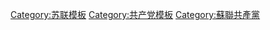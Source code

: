 {{Navbox
|name  = 苏联共产党
|title =   [[苏联共产党|{{color|#FFFFFF|苏联共产党}}]]
|state    = {{{state|autocollapse}}}
|listclass = hlist
|image = 

 | basestyle = background:#CC0000;color:#FFFFFF;
 | bodyclass = hlist
|group1 =  {{tsl|en|Organization of the Communist Party of the Soviet Union|苏联共产党组织结构|{{color|#FFFFFF<!--USSR flag's yellow-->|组织结构}}}}
|list1  = 
* [[苏联共产党代表大会|代表大会]]
* {{tsl|ru|Конференция КПСС|苏联共产党代表会议|代表会议}}
* [[苏共中央主要负责人列表|总书记]]
* [[苏联共产党中央政治局|中央政治局]]
* [[苏联共产党中央委员会书记处|中央书记处]]
* [[苏联共产党中央委员会|中央委员会]]
* [[全联盟共产党（布尔什维克）中央组织局|组织局]]
* [[苏联共产党中央监察委员会|中央监察委员会]]
* [[苏联共产党中央审计委员会|中央审计委员会]]
* [[全联盟列宁主义青年共产主义联盟|苏联共青团]]
* [[弗拉基米尔·列宁全联盟先锋组织|苏联少先队]]
* 《[[真理报]]》

 |group2 = 代表大会
 |list2  =
* [[俄国社会民主工党第一次代表大会|第一次（1898）]]
* [[俄国社会民主工党第二次代表大会|第二次（1903）]]
* [[俄国社会民主工党第三次代表大会|第三次（1905）]]
* [[俄国社会民主工党第四次代表大会|第四次（1906）]]
* [[俄国社会民主工党第五次代表大会|第五次（1907）]]
* [[俄国社会民主工党（布尔什维克）第六次代表大会|第六次（1917）]] 
* [[俄国共产党（布尔什维克）第七次代表大会|第七次（1918）]]
* [[俄国共产党（布尔什维克）第八次代表大会|第八次（1919）]]
* [[俄国共产党（布尔什维克）第九次代表大会|第九次（1920）]]
* [[俄国共产党（布尔什维克）第十次代表大会|第十次（1921）]]
* [[俄国共产党（布尔什维克）第十一次代表大会|第十一次（1922）]]
* [[俄国共产党（布尔什维克）第十二次代表大会|第十二次（1923）]]
* [[俄国共产党（布尔什维克）第十三次代表大会|第十三次（1924）]] 
* [[全联盟共产党（布尔什维克）第十四次代表大会|第十四次（1925）]]
* [[全联盟共产党（布尔什维克）第十五次代表大会|第十五次（1927）]]
* [[全联盟共产党（布尔什维克）第十六次代表大会|第十六次（1930）]]
* [[全联盟共产党（布尔什维克）第十七次代表大会|第十七次（1934）]]
* [[全联盟共产党（布尔什维克）第十八次代表大会|第十八次（1939）]] 
* [[苏联共产党第十九次代表大会|第十九次（1952）]]
* [[苏联共产党第二十次代表大会|第二十次（1956）]]
* [[苏联共产党第二十一次代表大会|第二十一次（1959）]]
* [[苏联共产党第二十二次代表大会|第二十二次（1961）]]
* [[蘇聯共產黨第二十三次代表大會|第二十三次（1966）]]
* [[苏联共产党第二十四次代表大会|第二十四次（1971）]]
* [[苏联共产党第二十五次代表大会|第二十五次（1976）]]
* [[苏联共产党第二十六次代表大会|第二十六次（1981）]]
* [[苏联共产党第二十七次代表大会|第二十七次（1986）]]
* [[苏联共产党第二十八次代表大会|第二十八次（1990）]] 

|group3 = 代表会议
|list3 = 
*[[1905年坦佩雷会议|第一次 (1905年)]]
*[[布拉格会议|第六次 (1912年)]]
* [[蘇聯共產黨第十九次全聯盟會議|第十九次（1988年）]]
|group4 = 中央委员会部门
|list4 =
*{{le|苏联共产党中央委员会总务部|General Department of the Communist Party of the Soviet Union|总务部}}
*[[苏联共产党中央委员会国际部|国际部]]
*{{le|苏联共产党中央委员会宣传鼓动部|Агитпроп|宣传鼓动部}}
*[[俄国社会民主工党中央俄罗斯局|俄罗斯局]]（1903年－1917年）
*[[联共布中央妇女部|妇女部]]（1919年－1930年）
*[[俄共 (布)中央委员会远东局|远东局]]（1920年－1925年）
*[[中华共产党|华员局]]（1920年－1922年）
|group5 = 各共和国分支
|list5 =
* [[亚美尼亚共产党 (1920年)|亚美尼亚]]
* [[阿塞拜疆共产党 (1920年)|阿塞拜疆]]
* [[白俄罗斯共产党 (1918年)|白俄罗斯]]
* [[布哈拉共产党|布哈拉]]
* [[爱沙尼亚共产党|爱沙尼亚]]
* [[格鲁吉亚共产党 (1921年)|格鲁吉亚]]
* [[卡累利阿-芬兰苏维埃社会主义共和国共产党|卡累利阿-芬兰]]
* [[哈萨克共产党|哈萨克]]
* [[花剌子模共产党|花剌子模]]
* [[吉尔吉斯共产党|吉尔吉斯]]
* [[拉脱维亚共产党|拉脱维亚]]
* [[立陶宛共产党|立陶宛]]
* [[摩尔达维亚共产党|摩尔达维亚]]
* [[俄罗斯苏维埃联邦社会主义共和国共产党|俄罗斯]]
* [[塔吉克斯坦共产党|塔吉克]]
* [[外高加索共产党|外高加索]]
* [[突厥斯坦共产党|突厥斯坦]]
* [[土庫曼共產黨 (1924年)|土庫曼]]
* [[乌克兰共产党 (1918年)|乌克兰]]
* [[烏茲別克共產黨|烏茲別克]]
}}<noinclude>
{{collapsible option}}

[[Category:苏联模板]]
[[Category:共产党模板]]
[[Category:蘇聯共產黨]]

</noinclude>